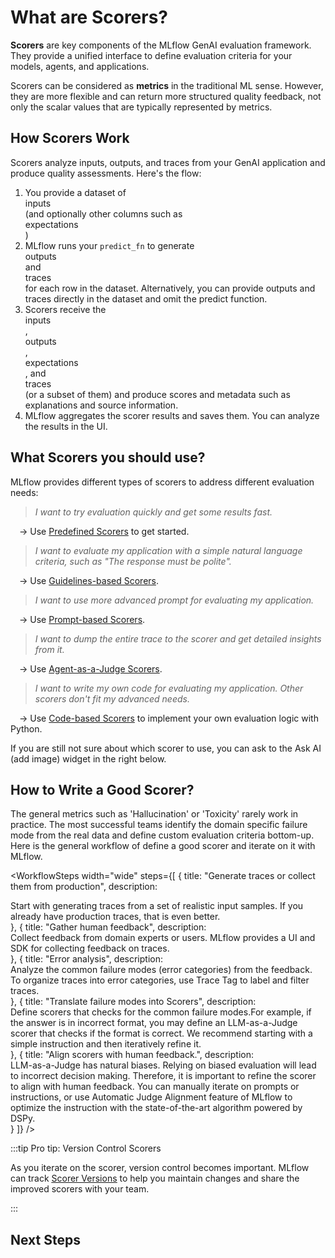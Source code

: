 
# What are Scorers?

**Scorers** are key components of the MLflow GenAI evaluation framework. They provide a unified interface to define evaluation criteria for your models, agents, and applications.

Scorers can be considered as **metrics** in the traditional ML sense. However, they are more flexible and can return more structured quality feedback, not only the scalar values that are typically represented by metrics.

## How Scorers Work

Scorers analyze inputs, outputs, and traces from your GenAI application and produce quality assessments. Here's the flow:

1. You provide a dataset of <div className="inline-flex rounded-sm bg-green-100 px-2 py-1 text-sm text-green-900">inputs</div> (and optionally other columns such as <div className="inline-flex rounded-sm bg-yellow-100 px-2 py-1 text-sm text-yellow-900">expectations</div>)
2. MLflow runs your `predict_fn` to generate <div className="inline-flex rounded-sm bg-orange-100 px-2 py-1 text-sm text-orange-900">outputs</div> and <div className="inline-flex rounded-sm bg-cyan-100 px-2 py-1 text-sm text-cyan-900">traces</div> for each row in the dataset. Alternatively, you can provide outputs and traces directly in the dataset and omit the predict function.
3. Scorers receive the <div className="inline-flex rounded-sm bg-green-100 px-2 py-1 text-sm text-green-900">inputs</div>, <div className="inline-flex rounded-sm bg-orange-100 px-2 py-1 text-sm text-orange-900">outputs</div>, <div className="inline-flex rounded-sm bg-yellow-100 px-2 py-1 text-sm text-yellow-900">expectations</div>, and <div className="inline-flex rounded-sm bg-cyan-100 px-2 py-1 text-sm text-cyan-900">traces</div> (or a subset of them) and produce scores and metadata such as explanations and source information.
4. MLflow aggregates the scorer results and saves them. You can analyze the results in the UI.

## What Scorers you should use?

MLflow provides different types of scorers to address different evaluation needs:

> _I want to try evaluation quickly and get some results fast._

&emsp;→ Use [Predefined Scorers](/genai/eval-monitor/scorers/llm-judge/predefined) to get started.

> _I want to evaluate my application with a simple natural language criteria, such as "The response must be polite"._

&emsp;→ Use [Guidelines-based Scorers](/genai/eval-monitor/scorers/llm-judge/guidelines).

> _I want to use more advanced prompt for evaluating my application._

&emsp;→ Use [Prompt-based Scorers](/genai/eval-monitor/scorers/llm-judge/make-judge).

> _I want to dump the entire trace to the scorer and get detailed insights from it._

&emsp;→ Use [Agent-as-a-Judge Scorers](/genai/eval-monitor/scorers/llm-judge/agentic-overview).

> _I want to write my own code for evaluating my application. Other scorers don't fit my advanced needs._

&emsp;→ Use [Code-based Scorers](/genai/eval-monitor/scorers/custom) to implement your own evaluation logic with Python.

If you are still not sure about which scorer to use, you can ask to the Ask AI (add image) widget in the right below.

## How to Write a Good Scorer?

The general metrics such as 'Hallucination' or 'Toxicity' rarely work in practice. The most successful teams identify the domain specific failure mode from the real data and define custom evaluation criteria bottom-up. Here is the general workflow of define a good scorer and iterate on it with MLflow.

<WorkflowSteps
  width="wide"
  steps={[
    {
      title: "Generate traces or collect them from production",
      description: <div>Start with generating <Link href="/genai/tracing">traces</Link> from a set of realistic input samples. If you already have production traces, that is even better.</div>
    },
    {
      title: "Gather human feedback",
      description: <div>Collect feedback from domain experts or users. MLflow provides <Link href="/genai/assessments/feedback">a UI and SDK</Link> for collecting feedback on traces.</div>
    },
    {
      title: "Error analysis",
      description: <div>Analyze the common failure modes (error categories) from the feedback.<br/>To organize traces into error categories, use <Link href="/genai/tracing/attach-tags">Trace Tag</Link> to label and filter traces.</div>
    },
    {
      title: "Translate failure modes into Scorers",
      description: <div>Define scorers that checks for the common failure modes.For example, if the answer is in incorrect format, you may define an <Link href="/genai/eval-monitor/scorers/llm-judge">LLM-as-a-Judge scorer</Link> that checks if the format is correct. We recommend starting with a simple instruction and then iteratively refine it.</div>
    },
    {
      title: "Align scorers with human feedback.",
      description: <div>LLM-as-a-Judge has natural biases. Relying on biased evaluation will lead to incorrect decision making. Therefore, it is important to refine the scorer to align with human feedback. You can manually iterate on prompts or instructions, or use <Link href='/genai/eval-monitor/scorers/llm-judge/alignment'>Automatic Judge Alignment</Link> feature of MLflow to optimize the instruction with the state-of-the-art algorithm powered by <Link href='https://dspy.ai/'>DSPy</Link>.</div>
    }
  ]}
/>

:::tip Pro tip: Version Control Scorers

As you iterate on the scorer, version control becomes important. MLflow can track <ins>[Scorer Versions](/genai/eval-monitor/scorers/versioning)</ins> to help you maintain changes and share the improved scorers with your team.

:::

## Next Steps

<TilesGrid>
  <TileCard
    icon={Scale}
    title="LLM-based Scorers"
    description="Get started with LLM judges for evaluating qualities."
    href="/genai/eval-monitor/scorers/llm-judge"
  />
  <TileCard
    icon={Bot}
    title="Evaluate Agents"
    description="Evaluate AI agents with specialized techniques and custom scorers"
    href="/genai/eval-monitor/running-evaluation/agents"
  />
  <TileCard
    icon={Target}
    title="Collect Human Feedback"
    description="Gather and manage human feedback to improve your evaluation accuracy"
    href="/genai/assessments/feedback"
  />
</TilesGrid>
